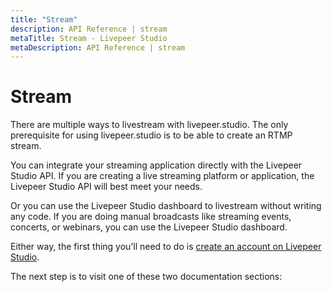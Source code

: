 ```yaml
---
title: "Stream"
description: API Reference | stream
metaTitle: Stream - Livepeer Studio
metaDescription: API Reference | stream
---
```


# Stream

There are multiple ways to livestream with livepeer.studio. The only
prerequisite for using livepeer.studio is to be able to create an RTMP stream.

You can integrate your streaming application directly with the Livepeer Studio
API. If you are creating a live streaming platform or application, the Livepeer
Studio API will best meet your needs.

Or you can use the Livepeer Studio dashboard to livestream without writing any
code. If you are doing manual broadcasts like streaming events, concerts, or
webinars, you can use the Livepeer Studio dashboard.

Either way, the first thing you’ll need to do is
[create an account on Livepeer Studio](/sign-up).

The next step is to visit one of these two documentation sections:
